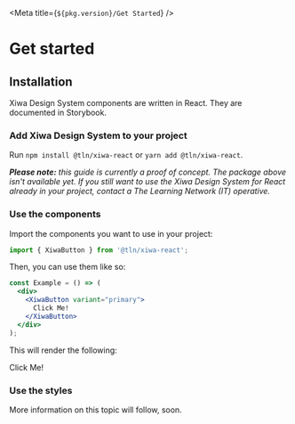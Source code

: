 
<Meta title={`${pkg.version}/Get Started`} />

# Get started

## Installation

Xiwa Design System components are written in React. They are documented in Storybook.

### Add Xiwa Design System to your project

Run `npm install @tln/xiwa-react` or `yarn add @tln/xiwa-react`.

_**Please note:** this guide is currently a proof of concept. The package above isn't available yet. If you still want to use the Xiwa Design System for React already in your project, contact a The Learning Network (IT) operative._

### Use the components

Import the components you want to use in your project:

```jsx
import { XiwaButton } from '@tln/xiwa-react';
```

Then, you can use them like so:

```jsx
const Example = () => (
  <div>
    <XiwaButton variant="primary">
      Click Me!
    </XiwaButton>
  </div>
);
```

This will render the following:
<Canvas>
<div>
  <XiwaButton variant="primary">Click Me!</XiwaButton>
</div>
</Canvas>

### Use the styles

More information on this topic will follow, soon.
